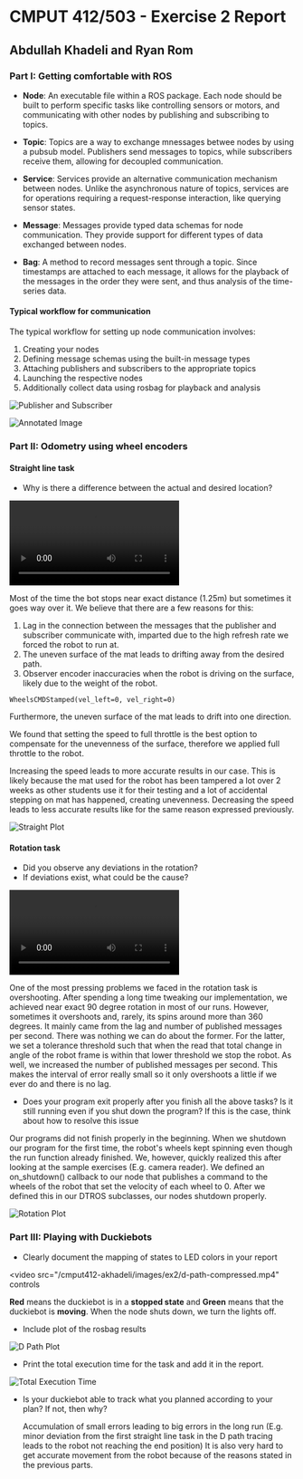 # CMPUT 412/503 - Exercise 2 Report

## Abdullah Khadeli and Ryan Rom

### Part I: Getting comfortable with ROS

- **Node**: An executable file within a ROS package. Each node should be built to perform specific tasks like controlling sensors or motors, and communicating with other nodes by publishing and subscribing to topics.

- **Topic**: Topics are a way to exchange mnessages betwee nodes by using a pubsub model. Publishers send messages to topics, while subscribers receive them, allowing for decoupled communication.

- **Service**: Services provide an alternative communication mechanism between nodes. Unlike the asynchronous nature of topics, services are for operations requiring a request-response interaction, like querying sensor states.

- **Message**: Messages provide typed data schemas for node communication. They provide support for different types of data exchanged between nodes.

- **Bag**: A method to record messages sent through a topic. Since timestamps are attached to each message, it allows for the playback of the messages in the order they were sent, and thus analysis of the time-series data.

#### Typical workflow for communication

The typical workflow for setting up node communication involves:

1. Creating your nodes
2. Defining message schemas using the built-in message types
3. Attaching publishers and subscribers to the appropriate topics
4. Launching the respective nodes
5. Additionally collect data using rosbag for playback and analysis

![Publisher and Subscriber](/cmput412-akhadeli/images/ex2/pub-sub-simple.png)

![Annotated Image](/cmput412-akhadeli/images/ex2/annotated-image.png)

### Part II: Odometry using wheel encoders

#### Straight line task

- Why is there a difference between the actual and desired location?

<video src="/cmput412-akhadeli/images/ex2/straight.mp4" controls></video>

Most of the time the bot stops near exact distance (1.25m) but sometimes it goes way over it.
We believe that there are a few reasons for this:

1. Lag in the connection between the messages that the publisher and subscriber communicate with, imparted due to the high refresh rate we forced the robot to run at.
2. The uneven surface of the mat leads to drifting away from the desired path.
3. Observer encoder inaccuracies when the robot is driving on the surface, likely due to the weight of the robot.

```
WheelsCMDStamped(vel_left=0, vel_right=0)
```

Furthermore, the uneven surface of the mat leads to drift into one direction.

We found that setting the speed to full throttle is the best option to compensate for the unevenness of the surface, therefore we applied full throttle to the robot.

Increasing the speed leads to more accurate results in our case.
This is likely because the mat used for the robot has been tampered a lot over 2 weeks as other students use it for their testing and a lot of accidental stepping on mat has happened, creating unevenness.
Decreasing the speed leads to less accurate results like for the same reason expressed previously.

![Straight Plot](/cmput412-akhadeli/images/ex2/straight_plot.png)

#### Rotation task

- Did you observe any deviations in the rotation?
- If deviations exist, what could be the cause?

<video src="/cmput412-akhadeli/images/ex2/rotation.mp4" controls></video>

One of the most pressing problems we faced in the rotation task is overshooting.
After spending a long time tweaking our implementation, we achieved near exact 90 degree rotation in most of our runs.
However, sometimes it overshoots and, rarely, its spins around more than 360 degrees.
It mainly came from the lag and number of published messages per second.
There was nothing we can do about the former. For the latter, we set a tolerance threshold such that when the read that total change in angle of the robot frame is within that lower threshold we stop the robot.
As well, we increased the number of published messages per second. This makes the interval of error really small so it only overshoots a little if we ever do and there is no lag.

- Does your program exit properly after you finish all the above tasks? Is it still running
  even if you shut down the program? If this is the case, think about how to resolve this
  issue

Our programs did not finish properly in the beginning.
When we shutdown our program for the first time, the robot's wheels kept spinning even though the run function already finished.
We, however, quickly realized this after looking at the sample exercises (E.g. camera reader).
We defined an on_shutdown() callback to our node that publishes a command to the wheels of the robot that set the velocity of each wheel to 0.
After we defined this in our DTROS subclasses, our nodes shutdown properly.

![Rotation Plot](/cmput412-akhadeli/images/ex2/rotation_plot.png)

### Part III: Playing with Duckiebots

- Clearly document the mapping of states to LED colors in your report

<video
  src="/cmput412-akhadeli/images/ex2/d-path-compressed.mp4"
  controls
></video>

**Red** means the duckiebot is in a **stopped state** and **Green** means that the duckiebot is **moving**.
When the node shuts down, we turn the lights off.

- Include plot of the rosbag results

![D Path Plot](/cmput412-akhadeli/images/ex2/D_plot.png)

- Print the total execution time for the task and add it in the report.

![Total Execution Time](/cmput412-akhadeli/images/ex2/exec-time.png)

- Is your duckiebot able to track what you planned according to your plan? If not,
  then why?

  Accumulation of small errors leading to big errors in the long run (E.g. minor deviation from the first straight line task in the D path tracing leads to the robot not reaching the end position)
  It is also very hard to get accurate movement from the robot because of the reasons stated in the previous parts.
